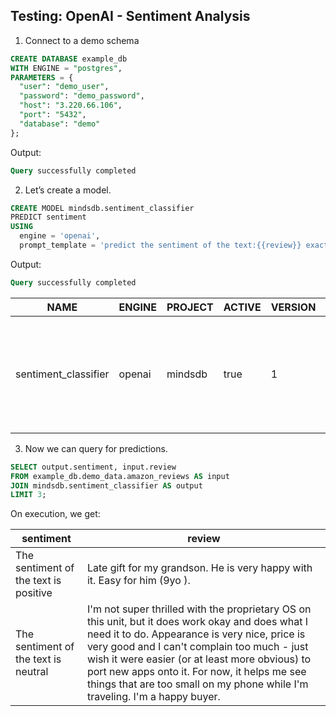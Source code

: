 ## Testing: OpenAI - Sentiment Analysis

1. Connect to a demo schema
```sql
CREATE DATABASE example_db
WITH ENGINE = "postgres",
PARAMETERS = {
  "user": "demo_user",
  "password": "demo_password",
  "host": "3.220.66.106",
  "port": "5432",
  "database": "demo"
};
```

Output:
```sql
Query successfully completed
```

2. Let’s create a model.
```sql
CREATE MODEL mindsdb.sentiment_classifier                           
PREDICT sentiment
USING
  engine = 'openai',              
  prompt_template = 'predict the sentiment of the text:{{review}} exactly as either positive or negative or neutral';
```

Output:
```sql
Query successfully completed
```

| NAME | ENGINE | PROJECT | ACTIVE | VERSION | STATUS | ACCURACY | PREDICT | UPDATE_STATUS | MINDSDB_VERSION | ERROR | SELECT_DATA_QUERY | TRAINING_OPTIONS | TAG |
| ---- | ------ | ------- | ------ | ------- | ------ | -------- | ------- | ------------- | --------------- | ----- | ----------------- | ---------------- | --- |
| sentiment_classifier | openai | mindsdb | true | 1 | generating | [NULL] | sentiment | up_to_date | 23.4.4.2 | [NULL] | [NULL] | {'target': 'sentiment', 'using': {'prompt_template': 'predict the sentiment of the text:{{review}} exactly as either positive or negative or neutral'}} | [NULL] |

3. Now we can query for predictions.
```sql
SELECT output.sentiment, input.review
FROM example_db.demo_data.amazon_reviews AS input
JOIN mindsdb.sentiment_classifier AS output
LIMIT 3;
```

On execution, we get:

| sentiment | review |
| ------- | -------- | 
| The sentiment of the text is positive | Late gift for my grandson. He is very happy with it. Easy for him (9yo ). | 
| The sentiment of the text is neutral | I'm not super thrilled with the proprietary OS on this unit, but it does work okay and does what I need it to do. Appearance is very nice, price is very good and I can't complain too much - just wish it were easier (or at least more obvious) to port new apps onto it. For now, it helps me see things that are too small on my phone while I'm traveling. I'm a happy buyer. |
